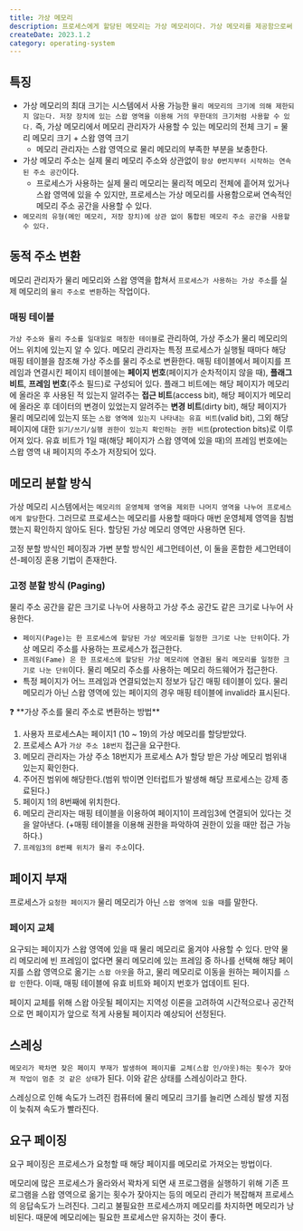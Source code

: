 ```yaml
---
title: 가상 메모리
description: 프로세스에게 할당된 메모리는 가상 메모리이다. 가상 메모리를 제공함으로써 이론 상으로 프로세스는 물리 메모리의 크기와 상관없이 무한한 메모리 공간을 사용할 수 있다.
createDate: 2023.1.2
category: operating-system
---
```


## 특징

- 가상 메모리의 최대 크기는 시스템에서 사용 가능한 `물리 메모리의 크기에 의해 제한되지 않는다. 저장 장치에 있는 스왑 영역을 이용해 거의 무한대의 크기처럼 사용할 수 있다.` 즉, 가상 메모리에서 메모리 관리자가 사용할 수 있는 메모리의 전체 크기 = 물리 메모리 크기 + 스왑 영역 크기
  - 메모리 관리자는 스왑 영역으로 물리 메모리의 부족한 부분을 보충한다.
- 가상 메모리 주소는 실제 물리 메모리 주소와 상관없이 `항상 0번지부터 시작하는 연속된 주소 공간`이다.
  - 프로세스가 사용하는 실제 물리 메모리는 물리적 메모리 전체에 흩어져 있거나 스왑 영역에 있을 수 있지만, 프로세스는 가상 메모리를 사용함으로써 연속적인 메모리 주소 공간을 사용할 수 있다.
- `메모리의 유형(메인 메모리, 저장 장치)에 상관 없이 통합된 메모리 주소 공간을 사용할 수 있다.`

## 동적 주소 변환

메모리 관리자가 물리 메모리와 스왑 영역을 합쳐서 `프로세스가 사용하는 가상 주소`를 실제 메모리의 `물리 주소로 변환`하는 작업이다.

### 매핑 테이블

`가상 주소와 물리 주소를 일대일로 매칭한 테이블`로 관리하여, 가상 주소가 물리 메모리의 어느 위치에 있는지 알 수 있다. 메모리 관리자는 특정 프로세스가 실행될 때마다 해당 매핑 테이블을 참조해 가상 주소를 물리 주소로 변환한다.
매핑 테이블에서 페이지를 프레임과 연결시킨 페이지 테이블에는 **페이지 번호**(페이지가 순차적이지 않을 때), **플래그 비트**, **프레임 번호**(주소 필드)로 구성되어 있다. 플래그 비트에는 해당 페이지가 메모리에 올라온 후 사용된 적 있는지 알려주는 **접근 비트**(access bit), 해당 페이지가 메모리에 올라온 후 데이터의 변경이 있었는지 알려주는 **변경 비트**(dirty bit), 해당 페이지가 물리 메모리에 있는지 또는 `스왑 영역에 있는지 나타내는 유효 비트`(valid bit), 그외 해당 페이지에 대한 `읽기/쓰기/실행 권한이 있는지 확인하는 권한 비트`(protection bits)로 이루어져 있다. 유효 비트가 1일 때(해당 페이지가 스왑 영역에 있을 때)의 프레임 번호에는 스왑 영역 내 페이지의 주소가 저장되어 있다.

## 메모리 분할 방식

가상 메모리 시스템에서는 `메모리의 운영체제 영역을 제외한 나머지 영역을 나누어 프로세스에게 할당`한다. 그러므로 프로세스는 메모리를 사용할 때마다 매번 운영체제 영역을 침범했는지 확인하지 않아도 된다. 할당된 가상 메모리 영역만 사용하면 된다.

고정 분할 방식인 페이징과 가변 분할 방식인 세그먼테이션, 이 둘을 혼합한 세그먼테이션-페이징 혼용 기법이 존재한다.

### 고정 분할 방식 (Paging)

물리 주소 공간을 같은 크기로 나누어 사용하고 가상 주소 공간도 같은 크기로 나누어 사용한다.

<Picture src="virtual-memory.png" />

- `페이지(Page)는 한 프로세스에 할당된 가상 메모리를 일정한 크기로 나눈 단위`이다. 가상 메모리 주소를 사용하는 프로세스가 접근한다.
- `프레임(Fame) 은 한 프로세스에 할당된 가상 메모리에 연결된 물리 메모리를 일정한 크기로 나눈 단위`이다. 물리 메모리 주소를 사용하는 메모리 하드웨어가 접근한다.
- 특정 페이지가 어느 프레임과 연결되었는지 정보가 담긴 매핑 테이블이 있다. 물리 메모리가 아닌 스왑 영역에 있는 페이지의 경우 매핑 테이블에 invalid라 표시된다.

<aside>
❓ **가상 주소를 물리 주소로 변환하는 방법**

1. 사용자 프로세스A는 페이지1 (10 ~ 19)의 가상 메모리를 할당받았다.
2. 프로세스 A가 `가상 주소 18번지` 접근을 요구한다.
3. 메모리 관리자는 가상 주소 18번지가 프로세스 A가 할당 받은 가상 메모리 범위내 있는지 확인한다.
4. 주어진 범위에 해당한다.(범위 밖이면 인터럽트가 발생해 해당 프로세스는 강제 종료된다.)
5. 페이지 1의 8번째에 위치한다.
6. 메모리 관리자는 매핑 테이블을 이용하여 페이지1이 프레임3에 연결되어 있다는 것을 알아낸다. (+매핑 테이블을 이용해 권한을 파악하여 권한이 있을 때만 접근 가능하다.)
7. `프레임3의 8번째 위치가 물리 주소`이다.

</aside>

## 페이지 부재

프로세스가 `요청한 페이지가` 물리 메모리가 아닌 `스왑 영역에 있을 때`를 말한다.

### 페이지 교체

요구되는 페이지가 스왑 영역에 있을 때 물리 메모리로 옮겨야 사용할 수 있다. 만약 물리 메모리에 빈 프레임이 없다면 물리 메모리에 있는 프레임 중 하나를 선택해 해당 페이지를 스왑 영역으로 옮기는 `스왑 아웃`을 하고, 물리 메모리로 이동을 원하는 페이지를 `스왑 인`한다. 이때, 매핑 테이블에 유효 비트와 페이지 번호가 업데이트 된다.

페이지 교체를 위해 스왑 아웃될 페이지는 지역성 이론을 고려하여 시간적으로나 공간적으로 먼 페이지가 앞으로 적게 사용될 페이지라 예상되어 선정된다.

## 스레싱

`메모리가 꽉차면 잦은 페이지 부재가 발생하여 페이지를 교체(스왑 인/아웃)하는 횟수가 잦아져 작업이 멈춘 것 같은 상태`가 된다. 이와 같은 상태를 스레싱이라고 한다.

스레싱으로 인해 속도가 느려진 컴퓨터에 물리 메모리 크기를 늘리면 스레싱 발생 지점이 늦춰져 속도가 빨라진다.

## 요구 페이징

요구 페이징은 프로세스가 요청할 때 해당 페이지를 메모리로 가져오는 방법이다.

메모리에 많은 프로세스가 올라와서 꽉차게 되면 새 프로그램을 실행하기 위해 기존 프로그램을 스왑 영역으로 옮기는 횟수가 잦아지는 등의 메모리 관리가 복잡해져 프로세스의 응답속도가 느려진다. 그리고 불필요한 프로세스까지 메모리를 차지하면 메모리가 낭비된다. 때문에 메모리에는 필요한 프로세스만 유지하는 것이 좋다.
